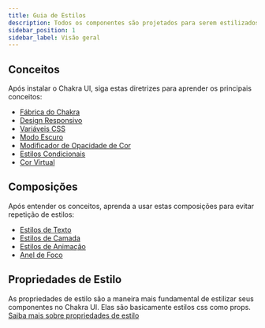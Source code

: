 ```yaml
---
title: Guia de Estilos
description: Todos os componentes são projetados para serem estilizados usando props.
sidebar_position: 1
sidebar_label: Visão geral
---
```


## Conceitos

Após instalar o Chakra UI, siga estas diretrizes para aprender os principais conceitos:

- [Fábrica do Chakra](/styling/concepts/chakra-factory)
- [Design Responsivo](/styling/concepts/responsive-design)
- [Variáveis CSS](/styling/concepts/css-variables)
- [Modo Escuro](/styling/concepts/dark-mode)
- [Modificador de Opacidade de Cor](/styling/concepts/color-opacity-modifier)
- [Estilos Condicionais](/styling/concepts/conditional-styles)
- [Cor Virtual](/styling/concepts/virtual-color)

## Composições

Após entender os conceitos, aprenda a usar estas composições para evitar
repetição de estilos:

- [Estilos de Texto](/styling/concepts/text-styles)
- [Estilos de Camada](/styling/concepts/layer-styles)
- [Estilos de Animação](/styling/concepts/animation-styles)
- [Anel de Foco](/styling/concepts/focus-ring)

## Propriedades de Estilo

As propriedades de estilo são a maneira mais fundamental de estilizar seus componentes no Chakra UI. Elas são basicamente estilos css como props.
[Saiba mais sobre propriedades de estilo](/styling/concepts/style-props/background)
